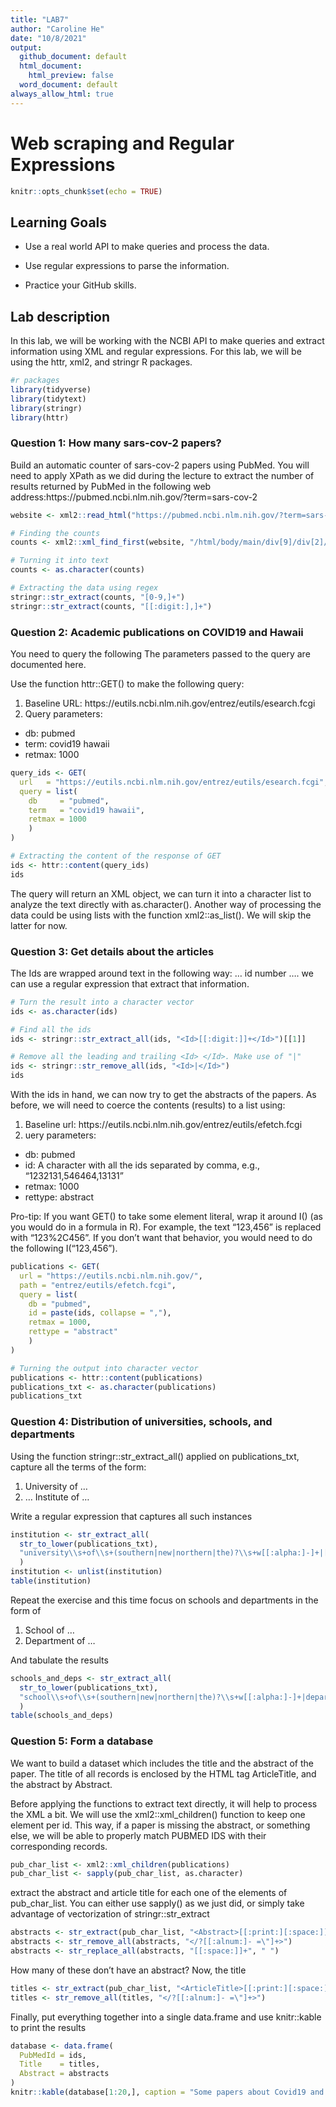 ```yaml
---
title: "LAB7"
author: "Caroline He"
date: "10/8/2021"
output: 
  github_document: default
  html_document:
    html_preview: false
  word_document: default 
always_allow_html: true
---
```


# Web scraping and Regular Expressions

```r
knitr::opts_chunk$set(echo = TRUE)
```

## Learning Goals
* Use a real world API to make queries and process the data.

* Use regular expressions to parse the information.

* Practice your GitHub skills.

## Lab description
In this lab, we will be working with the NCBI API to make queries and extract information using XML and regular expressions. For this lab, we will be using the httr, xml2, and stringr R packages.

```r
#r packages
library(tidyverse)
library(tidytext)
library(stringr)
library(httr)
```


### Question 1: How many sars-cov-2 papers?
Build an automatic counter of sars-cov-2 papers using PubMed. You will need to apply XPath as we did during the lecture to extract the number of results returned by PubMed in the following web address:https://pubmed.ncbi.nlm.nih.gov/?term=sars-cov-2

```r
website <- xml2::read_html("https://pubmed.ncbi.nlm.nih.gov/?term=sars-cov-2")

# Finding the counts
counts <- xml2::xml_find_first(website, "/html/body/main/div[9]/div[2]/section[1]/div[2]/div[1]/span")

# Turning it into text
counts <- as.character(counts)

# Extracting the data using regex
stringr::str_extract(counts, "[0-9,]+")
stringr::str_extract(counts, "[[:digit:],]+")
```

### Question 2: Academic publications on COVID19 and Hawaii
You need to query the following The parameters passed to the query are documented here.

Use the function httr::GET() to make the following query:

1. Baseline URL: https://eutils.ncbi.nlm.nih.gov/entrez/eutils/esearch.fcgi
2. Query parameters:

* db: pubmed
* term: covid19 hawaii
* retmax: 1000

```r
query_ids <- GET(
  url   = "https://eutils.ncbi.nlm.nih.gov/entrez/eutils/esearch.fcgi",
  query = list(
    db     = "pubmed",
    term   = "covid19 hawaii",
    retmax = 1000
    )
)

# Extracting the content of the response of GET
ids <- httr::content(query_ids)
ids
```

The query will return an XML object, we can turn it into a character list to analyze the text directly with as.character(). Another way of processing the data could be using lists with the function xml2::as_list(). We will skip the latter for now.

### Question 3: Get details about the articles
The Ids are wrapped around text in the following way: <Id>... id number ...</Id>. we can use a regular expression that extract that information. 
```r
# Turn the result into a character vector
ids <- as.character(ids)

# Find all the ids 
ids <- stringr::str_extract_all(ids, "<Id>[[:digit:]]+</Id>")[[1]]

# Remove all the leading and trailing <Id> </Id>. Make use of "|"
ids <- stringr::str_remove_all(ids, "<Id>|</Id>")
ids
```

With the ids in hand, we can now try to get the abstracts of the papers. As before, we will need to coerce the contents (results) to a list using:

1. Baseline url: https://eutils.ncbi.nlm.nih.gov/entrez/eutils/efetch.fcgi
2. uery parameters:

* db: pubmed
* id: A character with all the ids separated by comma, e.g., “1232131,546464,13131”
* retmax: 1000
* rettype: abstract

Pro-tip: If you want GET() to take some element literal, wrap it around I() (as you would do in a formula in R). For example, the text "123,456" is replaced with "123%2C456". If you don’t want that behavior, you would need to do the following I("123,456").

```r
publications <- GET(
  url = "https://eutils.ncbi.nlm.nih.gov/",
  path = "entrez/eutils/efetch.fcgi",
  query = list(
    db = "pubmed",
    id = paste(ids, collapse = ","),
    retmax = 1000,
    rettype = "abstract"
    )
)

# Turning the output into character vector
publications <- httr::content(publications)
publications_txt <- as.character(publications)
publications_txt
```

### Question 4: Distribution of universities, schools, and departments
Using the function stringr::str_extract_all() applied on publications_txt, capture all the terms of the form:

1. University of …
2. … Institute of …

Write a regular expression that captures all such instances

```r
institution <- str_extract_all(
  str_to_lower(publications_txt),
  "university\\s+of\\s+(southern|new|northern|the)?\\s+w[[:alpha:]-]+|[[:alpha:]-]+\\s+institute\\s+of\\s+[[:alpha:]-]+"
  ) 
institution <- unlist(institution)
table(institution)
```

Repeat the exercise and this time focus on schools and departments in the form of

1. School of …
2. Department of …

And tabulate the results
```r
schools_and_deps <- str_extract_all(
  str_to_lower(publications_txt),
  "school\\s+of\\s+(southern|new|northern|the)?\\s+w[[:alpha:]-]+|department\\s+of\\s+[[:alpha:]-]+"
  )
table(schools_and_deps)
```

### Question 5: Form a database
We want to build a dataset which includes the title and the abstract of the paper. The title of all records is enclosed by the HTML tag ArticleTitle, and the abstract by Abstract.

Before applying the functions to extract text directly, it will help to process the XML a bit. We will use the xml2::xml_children() function to keep one element per id. This way, if a paper is missing the abstract, or something else, we will be able to properly match PUBMED IDS with their corresponding records.
```r
pub_char_list <- xml2::xml_children(publications)
pub_char_list <- sapply(pub_char_list, as.character)
```

extract the abstract and article title for each one of the elements of pub_char_list. You can either use sapply() as we just did, or simply take advantage of vectorization of stringr::str_extract
```r
abstracts <- str_extract(pub_char_list, "<Abstract>[[:print:][:space:]]+</Abstract>")
abstracts <- str_remove_all(abstracts, "</?[[:alnum:]- =\"]+>")
abstracts <- str_replace_all(abstracts, "[[:space:]]+", " ")
```

How many of these don’t have an abstract? Now, the title
```r
titles <- str_extract(pub_char_list, "<ArticleTitle>[[:print:][:space:]]+</ArticleTitle>")
titles <- str_remove_all(titles, "</?[[:alnum:]- =\"]+>")
```

Finally, put everything together into a single data.frame and use knitr::kable to print the results
```r
database <- data.frame(
  PubMedId = ids,
  Title    = titles,
  Abstract = abstracts
)
knitr::kable(database[1:20,], caption = "Some papers about Covid19 and Hawaii")
```



